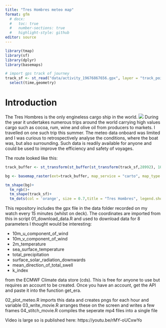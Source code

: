 ```yaml
---
title: "Tres Hombres meteo map"
format: gfm
  # docx:
  #   toc: true
  #   number-sections: true
  #   highlight-style: github
editor: source
---
```


```r

library(tmap)
library(sf)
library(dplyr)
library(basemaps)

# import gps track of journey
track_sf <- st_read("data/activity_19676867656.gpx", layer = "track_points") |> 
  select(time,geometry)

```

# Introduction

The Tres Hombres is the only engineless cargo ship in the world.
![](https://www.sail.nl/cdn-cgi/image/format=auto,width=1080,quality=85/https%3A%2F%2Fs3-sail-2025.webbers.dev%2Fproduction%2Fapp_uploads_2019_11_Tres_Hombres_2_scaled_d0e285967e.jpg)
During the year it undertakes numerous trips around the world carrying high values cargo such as cocoa, rum, wine and olive oil from producers to markets. I travelled on one such trip this summer. The meteo data onboard was limited and I was curious to retrospectively analyse the conditions, where the boat was, but also surrounding. Such data is readily available for anyone and could be used to improve the efficiency and safety of voyages.

The route looked like this:

```r

track_buffer <- st_transform(st_buffer(st_transform(track_sf,28992), 10000),4326)

bg <- basemap_raster(ext=track_buffer, map_service = "carto", map_type = "light")

tm_shape(bg)+
  tm_rgb()+
  tm_shape(track_sf)+
  tm_dots(col = 'orange', size = 0.7,title = "Tres Hombres", legend.show = TRUE)

```
This repository includes the gpx file in the data folder recorded on my watch every 15 minutes (whilst on deck). The coordinates are imported from this in script 01_download_data.R and used to download data for 8 parameters I thought would be interesting:

 - 10m_u_component_of_wind  
 - 10m_v_component_of_wind  
 - 2m_temperature  
 - sea_surface_temperature  
 - total_precipitation  
 - surface_solar_radiation_downwards  
 - mean_direction_of_total_swell  
 - k_index  
 
from the ECMWF Climate data store (cds). This is free for anyone to use but requires an account to be created. Once you have an account, get the API and paste it into the function get_era.

02_plot_meteo.R imports this data and creates pngs for each hour and variable 
03_write_movie.R arranges these on the screen and writes a few frames
04_stitch_movie.R compiles the seperate mp4 files into a single file 

Video is large so is published here: https://youtu.be/rMY-oUCxwYo

